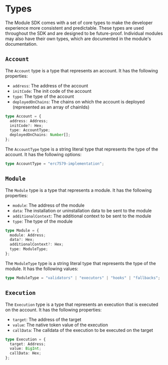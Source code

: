 # Types

The Module SDK comes with a set of core types to make the developer experience more consistent and predictable. These types are used throughout the SDK and are designed to be future-proof. Individual modules may also have their own types, which are documented in the module's documentation.

## `Account`

The `Account` type is a type that represents an account. It has the following properties:

- `address`: The address of the account
- `initCode`: The init code of the account
- `type`: The type of the account
- `deployedOnChains`: The chains on which the account is deployed (represented as an array of chainIds)

```typescript
type Account = {
  address: Address;
  initCode?: Hex;
  type: AccountType;
  deployedOnChains: Number[];
};
```

The `AccountType` type is a string literal type that represents the type of the account. It has the following options:

```typescript
type AccountType = "erc7579-implementation";
```

## `Module`

The `Module` type is a type that represents a module. It has the following properties:

- `module`: The address of the module
- `data`: The installation or uninstallation data to be sent to the module
- `additionalContext`: The additional context to be sent to the module
- `type`: The type of the module

```typescript
type Module = {
  module: Address;
  data?: Hex;
  additionalContext?: Hex;
  type: ModuleType;
};
```

The `ModuleType` type is a string literal type that represents the type of the module. It has the following values:

```typescript
type ModuleType = "validators" | "executors" | "hooks" | "fallbacks";
```

## `Execution`

The `Execution` type is a type that represents an execution that is executed on the account. It has the following properties:

- `target`: The address of the target
- `value`: The native token value of the execution
- `callData`: The calldata of the execution to be executed on the target

```typescript
type Execution = {
  target: Address;
  value: BigInt;
  callData: Hex;
};
```
